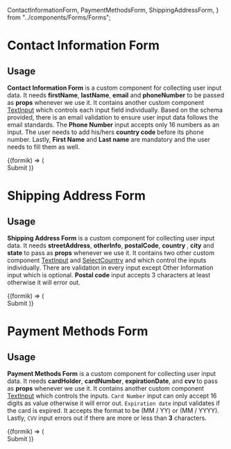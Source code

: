 

  ContactInformationForm,
  PaymentMethodsForm,
  ShippingAddressForm,
} from "../components/Forms/Forms";

<Meta title="Forms" />

# Contact Information Form

## Usage

<b>Contact Information Form</b> is a custom component for collecting user input data.
It needs <b>firstName</b>, <b>lastName</b>, <b>email</b> and <b>phoneNumber</b> to
be passed as <b>props</b> whenever we use it. It contains another custom component
[TextInput](/?path=/docs/textinput--text-input) which controls each input field individually.
Based on the schema provided, there is an email validation to ensure user input data
follows the email standards. The <b>Phone Number</b> input accepts only 16 numbers
as an input. The user needs to add his/hers <b> country code </b> before its phone
number. Lastly, <b>First Name</b> and <b>Last name</b> are mandatory and the user
needs to fill them as well.

<Preview withToolbar>
  <Story name="Contact Information Form">
    <FormsStylesStories>
      <Formik
        initialValues={{
          firstName: "",
          lastName: "",
          email: "",
          phoneNumber: "",
        }}
        validationSchema={object({
          firstName: string().required("This field is mandatory"),
          lastName: string().required("This field is mandatory"),
          email: string()
            .email("it needs to be a valid email")
            .matches(
              /^[a-zA-Z0-9.!#$%&'*+/=?^_`{|}~-]+@[a-zA-Z0-9-]+(?:\.[a-zA-Z0-9-]+)*$/
            )
            .required("This field is mandatory"),
          phoneNumber: string()
            .matches(
              /^[0-9]{12}$/,
              "Phone number must be 12 digits. Add your country code."
            )
            .required("This field is mandatory"),
        })}
      >
        {(formik) => (
          <Form>
            <ContactInformationForm
              firstName="firstName"
              lastName="lastName"
              email="email"
              phoneNumber="phoneNumber"
            />
            <PrimaryButton onClick={action("form-submitted")}>
              Submit
            </PrimaryButton>
          </Form>
        )}
      </Formik>
    </FormsStylesStories>
  </Story>
</Preview>

# Shipping Address Form

## Usage

<b>Shipping Address Form</b> is a custom component for collecting user input data.
It needs <b>streetAddress</b>, <b>otherInfo</b>, <b>postalCode</b>, <b>
  country
</b>, <b>city</b> and <b>state</b> to pass as <b>props</b> whenever we use it. It
contains two other custom component [TextInput](/?path=/docs/textinput--text-input)
and [SelectCountry](/?path=/docs/selectcountry--select-country) and which control
the inputs individually. There are validation in every input except Other Information
input which is optional. <b>Postal code</b> input accepts 3 characters at least otherwise
it will error out.

<Preview withToolbar>
  <Story name=" Shipping Address Form">
    <FormsStylesStories>
      <Formik
        initialValues={{
          streetAddress: "",
          otherInfo: "",
          postalCode: "",
          country: "",
          city: "",
          state: "",
        }}
        validationSchema={object({
          streetAddress: string().required("This field is mandatory"),
          otherInfo: string(),
          postalCode: string().required("This field is mandatory"),
          country: string().required("This field is mandatory"),
          city: string().required("This field is mandatory"),
          state: string().required("This field is mandatory"),
        })}
      >
        {(formik) => (
          <form onSubmit={formik.handleSubmit}>
            <ShippingAddressForm
              streetAddress="streetAddress"
              otherInfo="otherInfo"
              postalCode="postalCode"
              city="city"
              state="state"
            />
            <PrimaryButton onClick={action("form-submitted")}>
              Submit
            </PrimaryButton>
          </form>
        )}
      </Formik>
    </FormsStylesStories>
  </Story>
</Preview>

# Payment Methods Form

## Usage

<b>Payment Methods Form</b> is a custom component for collecting user input data.
It needs <b>cardHolder</b>, <b>cardNumber</b>, <b>expirationDate</b>, and <b>
  cvv
</b> to pass as <b>props</b> whenever we use it. It contains another custom
component [TextInput](/?path=/docs/textinput--text-input) which controls the
inputs. `Card Number` input can only accept 16 digits as value otherwise it will
error out. `Expiration date` input validates if the card is expired. It accepts
the format to be (MM / YY) or (MM / YYYY). Lastly, `CVV` input errors out if
there are more or less than <b>3</b> characters.

<Preview withToolbar>
  <Story name="Payment Methods Form">
    <FormsStylesStories>
      <Formik
        initialValues={{
          cardHolder: "",
          cardNumber: "",
          expirationDate: "",
          cvv: "",
        }}
        validationSchema={object({
          cardHolder: string().required("Name in the card please"),
          cardNumber: string()
            .required("Credit card number is required")
            .matches(/^[0-9]{16}$/, "Credit card number must be 16 digits"),
          expirationDate: date()
            .required("Credit card expiration date is required")
            .min(new Date(), "Credit card is expired"),
          cvv: string().min(3).max(3).required("CVC is required"),
        })}
      >
        {(formik) => (
          <form onSubmit={formik.handleSubmit}>
            <PaymentMethodsForm
              cardHolder="cardHolder"
              cardNumber="cardNumber"
              expirationDate="expirationDate"
              cvv="cvv"
            />
            <PrimaryButton onClick={action("form-submitted")}>
              Submit
            </PrimaryButton>
          </form>
        )}
      </Formik>
    </FormsStylesStories>
  </Story>
</Preview>
